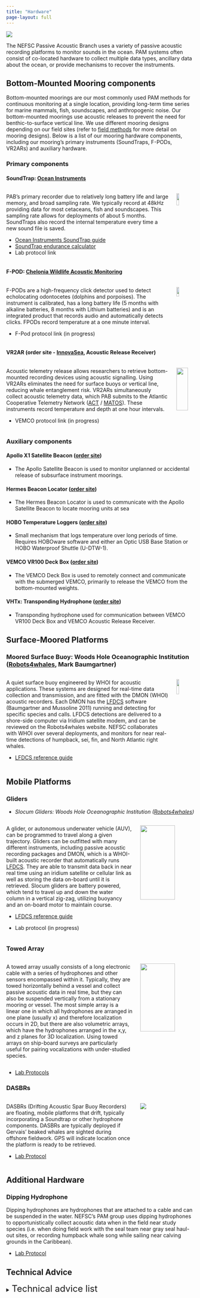 ```yaml
---
title: "Hardware"
page-layout: full
---
```

![](/figs/infographics/NEFSC_specie_boat.png)

The NEFSC Passive Acoustic Branch uses a variety of passive acoustic recording platforms to monitor sounds in the ocean. PAM systems often consist of co-located hardware to collect multiple data types, ancillary data about the ocean, or provide mechanisms to recover the instruments.

## Bottom-Mounted Mooring components

Bottom-mounted moorings are our most commonly used PAM methods for continuous monitoring at a single location, providing long-term time series for marine mammals, fish, soundscapes, and anthropogenic noise. Our bottom-mounted moorings use acoustic releases to prevent the need for benthic-to-surface vertical line. We use different mooring designs depending on our field sites (refer to [field methods](https://nefsc.github.io/NEFSC_PAB_lab_manual/content/FieldMethods/FieldMethods.html) for more detail on mooring designs). Below is a list of our mooring hardware components, including our mooring’s primary instruments (SoundTraps, F-PODs, VR2ARs) and auxiliary hardware.

### Primary components

#### SoundTrap: [Ocean Instruments](https://www.oceaninstruments.co.nz/product/soundtrap-st600-std-long-term-recorder/)

:::::::::::::: {.columns}
::: {.column width="90%"}

PAB’s primary recorder due to relatively long battery life and large memory, and broad sampling rate. We typically record at 48kHz providing data for most cetaceans, fish and soundscapes. This sampling rate allows for deployments of about 5 months. SoundTraps also record the internal temperature every time a new sound file is saved. 


* [Ocean Instruments SoundTrap guide](https://drive.google.com/file/d/1upLq-g1WelZr6P0-W1eXaOoZqM6sPbdo/view?usp=sharing)
* [SoundTrap endurance calculator](https://www.data.oceaninstruments.co.nz/endurance)
* Lab protocol link

:::
::: {.column width="10%"}

![](/content/Hardware/images/Soundtrap.icon.png){width=40%}

:::
::::::::::::::

#### F-POD: [Chelonia Wildlife Acoustic Monitoring](https://www.chelonia.co.uk/f-pod/)

:::::::::::::: {.columns}
::: {.column width="90%"}

F-PODs are a high-frequency click detector used to detect echolocating odontocetes (dolphins and porpoises). The instrument is calibrated, has a long battery life (5 months with alkaline batteries, 8 months with Lithium batteries) and is an integrated product that records audio and automatically detects clicks. FPODs record temperature at a one minute interval. 


* F-Pod protocol link (in progress)

:::
::: {.column width="10%"}

![](/content/Hardware/images/Fpod.icon.png){width=40%}

:::
::::::::::::::

#### VR2AR (order site \- [InnovaSea](https://www.innovasea.com/fish-tracking/products/acoustic-receivers/), Acoustic Release Receiver)

:::::::::::::: {.columns}
::: {.column width="90%"}

Acoustic telemetry release allows researchers to retrieve bottom-mounted recording devices using acoustic signalling. Using VR2ARs eliminates the need for surface buoys or vertical line, reducing whale entanglement risk. VR2ARs simultaneously collect acoustic telemetry data, which PAB submits to the Atlantic Cooperative Telemetry Network ([ACT](https://theactnetwork.com/) / [MATOS](https://matos.asascience.com/)). These instruments record temperature and depth at one hour intervals. 
  

* VEMCO protocol link (in progress)

:::
::: {.column width="10%"}

![](/content/Hardware/images/vemco.icon.png){width=80%}

:::
::::::::::::::

### Auxiliary components 

#### Apollo X1 Satellite Beacon ([order site](https://xeostech.com/apollo-x1))

* The Apollo Satellite Beacon is used to monitor unplanned or accidental release of subsurface instrument moorings.

#### Hermes Beacon Locator ([order site](https://xeostech.com/hermes))

* The Hermes Beacon Locator is used to communicate with the Apollo Satellite Beacon to locate mooring units at sea

#### HOBO Temperature Loggers ([order site](https://www.onsetcomp.com/products/data-loggers/utbi-001))

* Small mechanism that logs temperature over long periods of time. Requires HOBOware software and either an Optic USB Base Station or HOBO Waterproof Shuttle (U-DTW-1).

#### VEMCO VR100 Deck Box ([order site](https://www.oceans-research.com/vr100/))

* The VEMCO Deck Box is used to remotely connect and communicate with the submerged VEMCO, primarily to release the VEMCO from the bottom-mounted weights.

#### VHTx: Transponding Hydrophone ([order site](https://www.oceans-research.com/vhtx/))

* Transponding hydrophone used for communication between VEMCO VR100 Deck Box and VEMCO Acoustic Release Receiver.

## Surface-Moored Platforms

### Moored Surface Buoy: Woods Hole Oceanographic Institution ([Robots4whales](https://robots4whales.whoi.edu/platforms/moored-buoy/), Mark Baumgartner)

:::::::::::::: {.columns}
::: {.column width="90%"}

A quiet surface buoy engineered by WHOI for acoustic applications. These systems are designed for real-time data collection and transmission, and are fitted with the DMON (WHOI) acoustic recorders. Each DMON has the [LFDCS](https://nefsc.github.io/NEFSC_PAB_lab_manual/content/Software/Software.html#low-frequency-detection-and-classification-system-lfdcs-baleen-whale-detector-and-classifier) software (Baumgartner and Mussoline 2011) running and detecting for specific species and calls.  LFDCS detections are delivered to a shore-side computer via Iridium satellite modem, and can be reviewed on the Robots4whales website. NEFSC collaborates with WHOI over several deployments, and monitors for near real-time detections of humpback, sei, fin, and North Atlantic right whales. 

* [LFDCS reference guide](https://repository.library.noaa.gov/view/noaa/48671)

:::
::: {.column width="10%"}

![](/content/Hardware/images/MOORED-BUOY.png){width=40%}

:::
::::::::::::::


## Mobile Platforms

### Gliders

* *Slocum Gliders: Woods Hole Oceanographic Institution ([Robots4whales](https://robots4whales.whoi.edu/platforms/slocum-glider/))*

:::::::::::::: {.columns}
::: {.column width="70%"}

A glider, or autonomous underwater vehicle (AUV), can be programmed to travel along a given trajectory. Gliders can be outfitted with many different instruments, including passive acoustic recording packages and DMON, which is a WHOI-built acoustic recorder that automatically runs [LFDCS](https://nefsc.github.io/NEFSC_PAB_lab_manual/content/Software/Software.html#low-frequency-detection-and-classification-system-lfdcs-baleen-whale-detector-and-classifier). They are able to transmit data back in near real time using an iridium satellite or cellular link as well as storing the data on-board until it is retrieved. Slocum gliders are battery powered, which tend to travel up and down the water column in a vertical zig-zag, utilizing buoyancy and an on-board motor to maintain course.

* [LFDCS reference guide](https://repository.library.noaa.gov/view/noaa/48671)

* Lab protocol (in progress)

:::
::: {.column width="30%"}

![](/content/Hardware/images/SLOCUM-GLIDER.png){width=80%}

:::
::::::::::::::


### Towed Array 

:::::::::::::: {.columns}
::: {.column width="70%"}

A towed array usually consists of a long electronic cable with a series of hydrophones and other sensors encompassed within it. Typically, they are towed horizontally behind a vessel and collect passive acoustic data in real time, but they can also be suspended vertically from a stationary mooring or vessel. The most simple array is a linear one in which all hydrophones are arranged in one plane (usually x) and therefore localization occurs in 2D, but there are also volumetric arrays, which have the hydrophones arranged in the x,y, and z planes for 3D localization. Using towed arrays on ship-board surveys are particularly useful for pairing vocalizations with under-studied species.


:::
::: {.column width="30%"}

![](/content/Hardware/images/SHIP-TOWED-ARRAY.png){width=80%}

:::
::::::::::::::

* [Lab Protocols](https://drive.google.com/drive/folders/1nQI9PQkyzDe7hP53RlUzBnHaYxUoo3s8)

### DASBRs 

:::::::::::::: {.columns}
::: {.column width="70%"}

DASBRs (Drifting Acoustic Spar Buoy Recorders) are floating, mobile platforms that drift, typically incorporating a Soundtrap or other hydrophone components. DASBRs are typically deployed if Gervais’ beaked whales are sighted during offshore fieldwork. GPS will indicate location once the platform is ready to be retrieved.

* [Lab Protocol](https://docs.google.com/document/d/13FeiyPSnvGXLOZfFxmZceHb_1UlwR0YP/edit?tab=t.0)

:::
::: {.column width="30%"}

![](/content/Hardware/images/DASBR.2.png)

:::
::::::::::::::


## Additional Hardware

### Dipping Hydrophone 

Dipping hydrophones are hydrophones that are attached to a cable and can be suspended in the water. NEFSC’s PAM group uses dipping hydrophones to opportunistically collect acoustic data when in the field near study species (i.e. when doing field work with the seal team near gray seal haul-out sites, or recording humpback whale song while sailing near calving grounds in the Caribbean).

* [Lab Protocol](https://docs.google.com/document/d/17L0CEr6XYmXnvDHzgUtjk7NDoLuuo8aQ/edit)



## Technical Advice

<details>

<summary><font size = "5">Technical advice list</font></summary>


**When should I replace my VR2AR / ASCENT-AR acoustic release battery?**

* Replace the release motor AA batteries once they indicate they are approaching 25%. It is very strange that they did not last longer (5 years estimated life expectancy), but once you replace them, you will be prompted to reset the battery indicator within the VUE software. Vue should then indicate that they are at 100% again with the new batteries. You can then monitor the percentages in future deployments; if they continue to drop towards 25% quickly (within a year or two), then the receiver may be faulty or would at least warrant a call to Innovasea/Vemco to see what might be going on.  
* Web resources:  
  * INNOVAsea: [When should I replace acoustic release battery?](https://support.fishtracking.innovasea.com/s/article/When-should-I-replace-my-VR2AR-ASCENT-acoustic-release-battery)  
  * INNOVAsea: [How to change the AA release battery](https://support.fishtracking.innovasea.com/s/article/How-do-I-change-the-AA-release-battery-in-my-VR2AR-ASCENT)

**Flooded ST600s**

* Sent them back to Ocean Instruments to be fixed  
* Email chains:  
  * [First ST600s flooded](https://drive.google.com/file/d/1GImB989mVDIIf2ORAn2mwT8pNbH5rpMz/view?usp=drive_link)  
  * [Instructions for return](https://drive.google.com/file/d/19kJQtU3yk-t8OMcwjKXLUxtM3EC94L1C/view?usp=drive_link)

**ST600 Battery bay malfunction**

* Lots of advice from John Atkins \- ended up needing to send back to be fixed  
* Email chains:  
  * [ST600 with one battery bay nonfunctional](https://drive.google.com/file/d/1If67SQuWS5amUWraMGj7D1jQVHAFLHf6/view?usp=drive_link)

**ST600 clock drift**

* Outcome \- John Atkins was going to push a universal fix for this  
* Email chains:  
  * [Clock Drift](https://drive.google.com/file/d/1S697qXnuB-xhNNiEs0KaXODroJyiQMVE/view?usp=drive_link)  
  * [Fix clock drift manually](https://drive.google.com/file/d/1fQb9_XiKwVxegYYUvwQz9s1-ZqqcArrM/view?usp=drive_link)  
  * This email conversation can also be found on the server here: \\\\stellwagen.nefsc.noaa.gov\\stellwagen\\MANUALS\_SOFTWARE\_CODE LIBRARY\\HARDWARE\\SoundTraps

**ST600 Broken Hydrophone**

* Need to be sent back for repair  
* Email chain:  
  * [Broken hydrophone](https://drive.google.com/file/d/1_3e-nJLZ5C6a-rbKnhVutBTsr6bolDzA/view?usp=drive_link)

**Apollo Beacon Voltage**

* Info on when to switch out batteries 2v is low, 2.5v  is plenty  
* Email chain:  
  * [Apollo beacon battery voltage](https://drive.google.com/file/d/1eI8eAdZqxqj6vss9Jx2pIV9ZlqfPJ_AC/view?usp=drive_link)

**FPOD Batteries**

* Info on what types of batteries are compatible with FPODs  
* Additional resources:  
  * [FPOD battery guide from manual](https://drive.google.com/file/d/13hkncRfZVod3fCwQtu3g13EQvEiVxOcN/view?usp=drive_link)

**Piston phone ST calibration**

* How to use the pistonphone to calibrate the STs  
* Email chain:  
  * [Pistonphone protocol](https://drive.google.com/file/d/1u6tWJSvCm1_CjszZn7Tnfn303O06RCj3/view?usp=drive_link)

**Hydrophone bonding issue for ST600s serial \# \<7000 **

* The bond between the hydrophone and ST600 for serial \#s prior to the 7000's can degrade over time. Need to keep an eye out on hydrophone bond to ST for older ST600s  
  * Timothy Rowell \- This did happen to the first one we had deployed in Rookery Bay Florida. Scrub gently and inspect often.  
* Email chain:  
  * [ST600 Hydrophone bonding issue](https://drive.google.com/file/d/19jdmku3WF5ZOw3tllENY0heaL6JOYohX/view?usp=drive_link)

**Data upload errors**

* Google Bucket error   
  * [Examples](https://drive.google.com/file/d/1xoWyPJskAPTCfX1kpJC9cCRtwOj0t85X/view?usp=drive_link) \- screenshots did not transfer in pdf

**ST Recording Start Time Programming**

* Error when setting recording start time to a previous/past time  
* Email chains:  
  * [Soundtrap configure failure](https://drive.google.com/file/d/13mTDNsYi7uPwTdeN1YcmMYHY7IxaquHm/view?usp=drive_link)

**VR2AR temp/depth/tilt Data**

* See email. How to download the temperature, depth, and tilt data recorded by VR2ARs  
* Email chain:  
  * [VR2AR2 record temp/depth data](https://drive.google.com/file/d/1I42Gy-5E1hGG72Y0G01k_FmweSCaZMtP/view?usp=drive_link)

**Cross-center SoundTrap Issue Documentation**

* It was brought up in a call today about a [spreadsheet](https://docs.google.com/spreadsheets/d/1HYPw2-IsgiTonLoSUGJ00FHVmN4wSoPqCmpd0fQESbk/edit#gid=0) that has been shared amongst the science centers that annotates the various SoundTrap issues folks have been experiencing. I don't see any of ours logged on there, if someone wants to and has a moment to log down our issues we've had? This is not a high priority by any means. Also I became aware of a [StackExchange page](https://bioacoustics.stackexchange.com/questions/242/st600-hardware-failures) that documents the known ST600 issues that I wanted to share with you.  
* Additional resources:  
  * [Soundtrap troubleshooting log](https://docs.google.com/spreadsheets/d/1HYPw2-IsgiTonLoSUGJ00FHVmN4wSoPqCmpd0fQESbk/edit?gid=0#gid=0)

**ST Host Connection Error from 512GB SD Card**

* Guidance on how to resolve a ST Host connection issue  
* Email chain:  
  * [SoundTrap Host USB connection issue troubleshooting help](https://drive.google.com/file/d/1R4L8T95VP2dA3tJnrcd1o4dT_aaR6z-h/view?usp=drive_link)  
* Additional resources:  
  * [How do I format EVO 256GB and 512 GB using the SoundTrap ST600 software?](https://bioacoustics.stackexchange.com/questions/1605/how-do-i-format-evo-256gb-and-512-gb-using-the-soundtrap-st600-software)

**ST Host Software v4.0.19 and manual**

* Guidance on how to resolve a ST Host connection issue. Ocean Instruments is strongly recommending SoundTrap users from here on out use ST Host version 4.0.19, which is their most recent non-beta software release. I came across this on their most recent ST600 manual. No specific reason was given other than that it will ensure correct operation of the SoundTrap recorders.  
* Additional resources:  
  * [ST600 User guide](https://drive.google.com/file/d/1ykVxSLBLNAjFntzwqIuLX6SEwOAUkKvB/view?usp=drive_link)

**ST Card Reader Download Location**

* Email chain:  
  * [ST Host v4.0.19](https://drive.google.com/file/d/1atDu25Vkg7nensG_5i64gsYET3y5FrPO/view?usp=drive_link)

</details>
